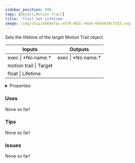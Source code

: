 ```yaml
---
sidebar_position: 940
tags: [Object,Motion Trail]
title: 'Trail Set Lifetime'
image: /img/chip/eb69e7ac-e579-463c-9da9-643e639cf333.svg
---
```


Sets the lifetime of the target Motion Trail object.



<IChip uuid="eb69e7ac-e579-463c-9da9-643e639cf333"/>

<table><thead><tr><th>Inputs</th><th>Outputs</th></tr></thead><tbody><tr><td>exec | *No name.*</td><td>exec | *No name.*</td></tr><tr><td>motion trail | Target</td><td /></tr><tr><td>float | Lifetime</td><td /></tr></tbody></table>

<details>
  <summary>Properties</summary>
  <div>
    <div>
    <table>
      <tbody>
        <tr>
          <td>Is beta required?</td>
          <td>No</td>
        </tr>
        <tr>
          <td>Is chip a trolling risk?</td>
          <td>No</td>
        </tr>
        <tr>
          <td>Is chip a role assignment risk?</td>
          <td>No</td>
        </tr>
        <tr>
          <td>Chip UUID</td>
          <td>eb69e7ac-e579-463c-9da9-643e639cf333</td>
        </tr>
        <tr>
          <td>Room availability</td>
          <td>Available everywhere</td>
        </tr>
      </tbody>
    </table>
    </div>
  </div>
</details>

### Uses

None so far!

### Tips

None so far!

### Issues

None so far!